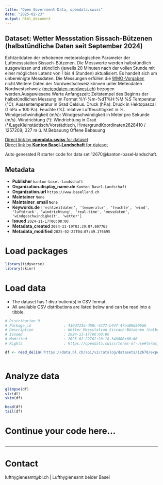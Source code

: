 ```yaml
---
title: "Open Government Data, opendata.swiss"
date: "2025-02-23"
output: html_document
---
```


## Dataset: Wetter Messstation Sissach-Bützenen (halbstündliche Daten seit September 2024)

Echtzeitdaten
der erhobenen meteorologischen Parameter der Luftmessstation Sissach-Bützenen.
Die Messwerte werden halbstündlich ausgewiesen und stündlich (jeweils 20
Minuten nach der vollen Stunde mit einer möglichen Latenz von 1 bis 4 Stunden)
aktualisiert. Es handelt sich um unbereinigte Messdaten. Die Messungen erfüllen die [WMO-Vorgaben](https://www.meteoschweiz.admin.ch/wetter/messsysteme/bodenstationen/automatisches-messnetz/zertifizierung-von-messstationen.html) nicht.Weitere Daten der Nordwestschweiz können unter Meteodaten Nordwestschweiz ([meteodaten-nordwest.ch](https://meteodaten-nordwest.ch/)) bezogen werden.Ausgewiesene
Werte
Anfangszeit:
     Zeitstempel des Beginns der halbstündlichen Messung im Format
     %Y-%m-%dT%H:%M:%S
Temperatur
     (°C): Aussentemperatur in Grad Celsius.
Druck
     (hPa): Druck in Hektopascal (1 hPa = 100 Pa).
Feuchte
     (%): relative Luftfeuchtigkeit in %.
Windgeschwindigkeit
     (m/s): Windgeschwindigkeit in Meter pro Sekunde (m/s).
Windrichtung
     (°): Windrichtung in Grad (°)LageKleinstädtisch/Vorstädtisch,
HintergrundKoordinaten2628410 /
1257208; 327 m ü. M.Bebauung
Offene Bebauung

[Direct link by **opendata.swiss** for dataset](https://opendata.swiss/de/dataset/wetter-messstation-sissach-butzenen-halbstundliche-daten-seit-september-2024)<br>
[Direct link by **Kanton Basel-Landschaft** for dataset](https://data.bl.ch/explore/dataset/12670/)

Auto generated R starter code for data set 12670@kanton-basel-landschaft.

## Metadata

- **Publisher** `kanton-basel-landschaft`
- **Organization.display_name.de** `Kanton Basel-Landschaft`
- **Organization.url** `https://www.baselland.ch`
- **Maintainer** `None`
- **Maintainer_email** `None`
- **Keywords.de** `['echtzeitdaten', 'temperatur', 'feuchte', 'wind', 'luftdruck', 'windrichtung', 'real-time', 'messdaten', 'windgeschwindigkeit', 'wetter']`
- **Issued** `2024-11-17T00:00:00`
- **Metadata_created** `2024-11-19T03:39:07.697763`
- **Metadata_modified** `2025-02-22T04:07:49.176695`


# Load packages

```r

library(tidyverse)
library(skimr)

```

# Load data

-   The dataset has 1 distribution(s) in CSV format.
-   All available CSV distributions are listed below and can be read into a tibble.

```r

# Distribution 0
# Package_id               : 430d723d-d50c-4377-b447-47aa86d506d8
# Description              : Wetter Messstation Sissach-Bützenen (halbstündliche Daten seit September 2024) (csv)
# Issued                   : 2024-11-17T00:00:00
# Modified                 : 2025-02-22T02:20:18.348000+00:00
# Rights                   : https://opendata.swiss/terms-of-use#terms_by

df <- read_delim('https://data.bl.ch/api/v2/catalog/datasets/12670/exports/csv?use_labels=true')



```

# Analyze data

```r

glimpse(df)
str(df)
skim(df)

head(df)
tail(df)

```

# Continue your code here...

```r

```

------------------------------------------------------------------------

# Contact

lufthygieneamt@bl.ch | Lufthygieneamt beider Basel
